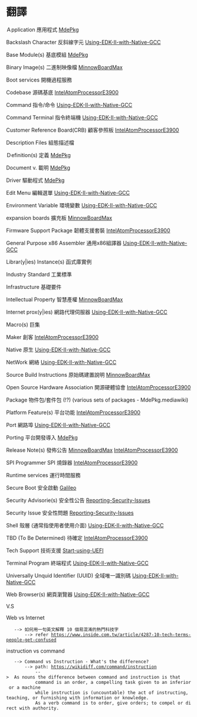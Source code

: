 =翻譯=                            
                                       
Ａpplication            應用程式
[[MdePkg]]                          
                                 
Backslash Character     反斜線字元
[[Using-EDK-II-with-Native-GCC]]     
                                 
Base Module(s)          基底模組
[[MdePkg]]                          
                                 
Binary Image(s)         二進制映像檔 
[[MinnowBoardMax]]                  
                                    
Boot services           開機過程服務
                                            
Codebase                源碼基底 
[[IntelAtomProcessorE3900]]
                                   
Command                 指令/命令
[[Using-EDK-II-with-Native-GCC]]  
                                             
Command Terminal        指令終端機
[[Using-EDK-II-with-Native-GCC]]         
                                          
Customer Reference Board(CRB)  顧客參照板
[[IntelAtomProcessorE3900]]             
                                         
Description Files       組態描述檔
                                 
Ｄefinition(s)          定義
[[MdePkg]]                          
                                         
Document                v. 載明
[[MdePkg]]                          
                                 
Driver                 驅動程式
[[MdePkg]]                          
                                 
Edit Menu                編輯選單
[[Using-EDK-II-with-Native-GCC]]  
                                       
Environment Variable     環境變數
[[Using-EDK-II-with-Native-GCC]]  
                                  
expansion boards        擴充板
[[MinnowBoardMax]]                   
                                 
Firmware Support Package   韌體支援套裝
[[IntelAtomProcessorE3900]]
                                     
General Purpose x86 Assembler 通用x86組譯器
[[Using-EDK-II-with-Native-GCC]]           
                                            
Librar(y|ies) Instance(s)   函式庫實例
                                           
Industry Standard       工業標準
                                 
Infrastructure          基礎要件
                                 
Intellectual Property   智慧產權 
[[MinnowBoardMax]]                      
                                      
Internet prox(y|ies)     網路代理伺服器  
[[Using-EDK-II-with-Native-GCC]]      
                                 
Macro(s)                 巨集
                                            
Maker                    創客
[[IntelAtomProcessorE3900]]             
                                         
Native                   原生
[[Using-EDK-II-with-Native-GCC]]      
                                     
NetWork                  網絡
[[Using-EDK-II-with-Native-GCC]]  
                                        
Source Build Instructions 原始碼建置說明
[[MinnowBoardMax]]              
                                       
Open Source Hardware Association     開源硬體協會
[[IntelAtomProcessorE3900]]     
                                                  
Package                 物件包/套件包 (!?) (various sets of packages - MdePkg.mediawiki)
                                                                                    
Platform Feature(s)      平台功能
[[IntelAtomProcessorE3900]]                                
                                              
Port                    網路埠
[[Using-EDK-II-with-Native-GCC]]   
                                              
Porting                 平台開發導入
[[MdePkg]]                                 
                                        
Release Note(s)            發佈公告
[[MinnowBoardMax]] [[IntelAtomProcessorE3900]]          
                                   
SPI Programmer          SPI 燒錄器
[[IntelAtomProcessorE3900]]       
                                          
Runtime services        運行時間服務
                                        
Secure Boot             安全啟動
[[Galileo]]                                
                                   
Security Advisorie(s)     安全性公告
[[Reporting-Security-Issues]]            
                                 
Security Issue          安全性問題
[[Reporting-Security-Issues]]                                   
                                   
Shell                     殼層 (通常指使用者使用介面)   
[[Using-EDK-II-with-Native-GCC]]  
                                                         
TBD (To Be Determined)  待確定
[[IntelAtomProcessorE3900]]                     
                                  
Tech Support             技術支援
[[Start-using-UEFI]]             
                                 
Terminal Program         終端程式                                    
[[Using-EDK-II-with-Native-GCC]]                               
                                 
Universally Unquid Identifier (UUID) 全域唯一識別碼                                 
[[Using-EDK-II-with-Native-GCC]]                                     

Web Browser(s)           網頁瀏覽器
[[Using-EDK-II-with-Native-GCC]]         
                                        
V.S

Web vs Internet
    --> 如何用一句英文解釋 10 個易混淆的熱門科技字
        --> refer https://www.inside.com.tw/article/4287-10-tech-terms-people-get-confused

instruction vs command
    --> Command vs Instruction - What's the difference?
        --> path: https://wikidiff.com/command/instruction
            -->  As nouns the difference between command and instruction is that 
            command is an order, a compelling task given to an inferior or a machine 
            while instruction is (uncountable) the act of instructing, teaching, or furnishing with information or knowledge.
            As a verb command is to order, give orders; to compel or direct with authority. 
